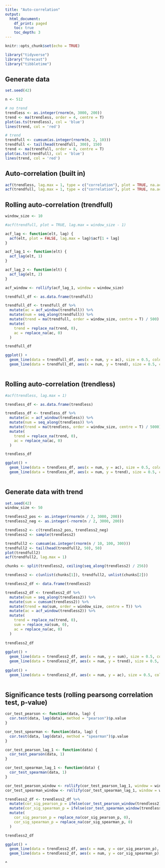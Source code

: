 ```yaml
---
title: "Auto-correlation"
output:
  html_document:
    df_print: paged
    toc: true
    toc_depth: 3
---
```



```r
knitr::opts_chunk$set(echo = TRUE)
```

```r
library("tidyverse")
library("forecast")
library("tibbletime")
```

## Generate data

```r
set.seed(42)

n <- 512

# no trend
trendless <- as.integer(rnorm(n, 3000, 200))
trend <- ma(trendless, order = 4, centre = T)
plot(as.ts(trendless), col = 'blue')
lines(trend, col = 'red')

# trend
trendfull <- cumsum(as.integer(rnorm(n, 2, 10)))
trendfull <- tail(head(trendfull, 300), 150)
trend <- ma(trendfull, order = 8, centre = T)
plot(as.ts(trendfull), col = 'blue')
lines(trend, col = 'red')
```

## Auto-correlation (built in)

```r
acf(trendless, lag.max = 1, type = c("correlation"), plot = TRUE, na.action = na.fail)
acf(trendfull, lag.max = 1, type = c("correlation"), plot = TRUE, na.action = na.fail)
```

## Rolling auto-correlation (trendfull)

```r
window_size <- 10

#acf(trendfull, plot = TRUE, lag.max = window_size - 1)

acf_lag <- function(elt, lag) {
  acf(elt, plot = FALSE, lag.max = lag)$acf[1 + lag]
}

acf_lag_1 <- function(elt) {
  acf_lag(elt, 1)
}

acf_lag_2 <- function(elt) {
  acf_lag(elt, 2)
}

acf_window <- rollify(acf_lag_1, window = window_size)

trendfull_df <- as.data.frame(trendfull)

trendfull_df <- trendfull_df %>%
  mutate(ac = acf_window(trendfull)) %>%
  mutate(num = seq_along(trendfull)) %>%
  mutate(trend = ma(trendfull, order = window_size, centre = T) / 500) %>%
  mutate(
    trend = replace_na(trend, 0),
    ac = replace_na(ac, 0)
  )

trendfull_df

ggplot() +
  geom_line(data = trendfull_df, aes(x = num, y = ac), size = 0.5, color = "#0000cc") +
  geom_line(data = trendfull_df, aes(x = num, y = trend), size = 0.5, color = "#cc0000")
  
```

## Rolling auto-correlation (trendless)

```r
#acf(trendless, lag.max = 1)

trendless_df <- as.data.frame(trendless)

trendless_df <- trendless_df %>%
  mutate(ac = acf_window(trendless)) %>%
  mutate(num = seq_along(trendless)) %>%
  mutate(trend = ma(trendless, order = window_size, centre = T) / 5000) %>%
  mutate(
    trend = replace_na(trend, 0),
    ac = replace_na(ac, 0)
  )

trendless_df

ggplot() +
  geom_line(data = trendless_df, aes(x = num, y = ac), size = 0.5, color = "#0000cc") +
  geom_line(data = trendless_df, aes(x = num, y = trend), size = 0.5, color = "#cc0000")
  
```

## Generate data with trend

```r
set.seed(42)
window_size <- 50

trendless2_pos <- as.integer(rnorm(n / 2, 3000, 200))
trendless2_neg <- as.integer(-rnorm(n / 2, 3000, 200))

trendless2 <- c(trendless2_pos, trendless2_neg)
trendless2 <- sample(trendless2)

trendfull2 <- cumsum(as.integer(rnorm(n / 10, 100, 300)))
trendfull2 <- tail(head(trendfull2, 50), 50)
plot(trendfull2)
acf(trendfull2, lag.max = 1)

chunks <- split(trendless2, ceiling(seq_along(trendless2) / 256))

trendless2 <- c(unlist(chunks[1]), trendfull2, unlist(chunks[2]))

trendless2_df <- data.frame(trendless2)

trendless2_df <- trendless2_df %>%
  mutate(num = seq_along(trendless2)) %>%
  mutate(sum = cumsum(trendless2)) %>%
  mutate(trend = ma(sum, order = window_size, centre = T)) %>%
  mutate(ac = acf_window(trendless2)) %>%
  mutate(
    trend = replace_na(trend, 0),
    sum = replace_na(sum, 0),
    ac = replace_na(ac, 0)
  )
  
trendless2_df
  
ggplot() +
  geom_line(data = trendless2_df, aes(x = num, y = sum), size = 0.5, color = "#0000cc") +
  geom_line(data = trendless2_df, aes(x = num, y = trend), size = 0.5, color = "#cc0000")
  
ggplot() +
  geom_line(data = trendless2_df, aes(x = num, y = ac), size = 0.5, color = "#0000cc")
  
```

## Significance tests (rolling pearsong correlation test, p-value)

```r
cor_test_pearson <- function(data, lag) {
  cor.test(data, lag(data), method = "pearson")$p.value
}

cor_test_spearman <- function(data, lag) {
  cor.test(data, lag(data), method = "spearman")$p.value
}

cor_test_pearson_lag_1 <- function(data) {
  cor_test_pearson(data, 1)
}

cor_test_spearman_lag_1 <- function(data) {
  cor_test_spearman(data, 1)
}

cor_test_pearson_window <- rollify(cor_test_pearson_lag_1, window = window_size)
cor_test_spearman_window <- rollify(cor_test_spearman_lag_1, window = window_size)

trendless2_df <- trendless2_df %>%
  mutate(cor_sig_pearson_p = ifelse(cor_test_pearson_window(trendless2) < 0.05, 1, 0)) %>%
  mutate(cor_sig_spearman_p = ifelse(cor_test_spearman_window(trendless2) < 0.05, 1, 0)) %>% # bivariate normal distribution is not required
  mutate(
    cor_sig_pearson_p = replace_na(cor_sig_pearson_p, 0),
    cor_sig_spearman_p = replace_na(cor_sig_spearman_p, 0)
  )

trendless2_df

ggplot() +
  geom_line(data = trendless2_df, aes(x = num, y = cor_sig_pearson_p), size = 0.5, color = "#0000cc") + 
  geom_line(data = trendless2_df, aes(x = num, y = cor_sig_spearman_p), size = 0.5, color = "#cc0000")


```
 ^